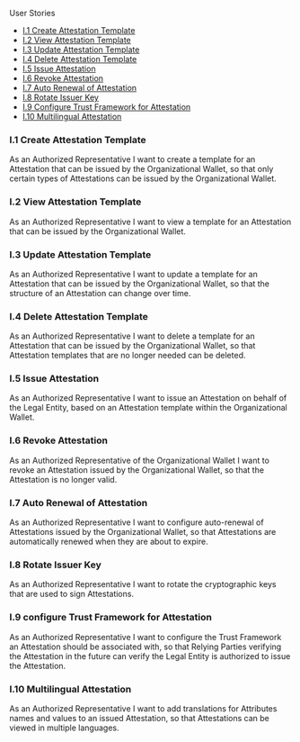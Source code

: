 
<Kicker variant="accent">User Stories</Kicker>
<Title size="large" variant="primary">
  Issuer
</Title>

- [I.1 Create Attestation Template](#i1-create-attestation-template)
- [I.2 View Attestation Template](#i2-view-attestation-template)
- [I.3 Update Attestation Template](#i3-update-attestation-template)
- [I.4 Delete Attestation Template](#i4-delete-attestation-template)
- [I.5 Issue Attestation](#i5-issue-attestation)
- [I.6 Revoke Attestation](#i6-revoke-attestation)
- [I.7 Auto Renewal of Attestation](#i7-auto-renewal-of-attestation)
- [I.8 Rotate Issuer Key](#i8-rotate-issuer-key)
- [I.9 Configure Trust Framework for Attestation](#i9-configure-trust-framework-for-attestation)
- [I.10 Multilingual Attestation](#i10-multilingual-attestation)

### I.1 Create Attestation Template

As an Authorized Representative I want to create a template for an Attestation that can be issued by the Organizational Wallet, so that only certain types of Attestations can be issued by the Organizational Wallet.

### I.2 View Attestation Template

As an Authorized Representative I want to view a template for an Attestation that can be issued by the Organizational Wallet.

### I.3 Update Attestation Template

As an Authorized Representative I want to update a template for an Attestation that can be issued by the Organizational Wallet, so that the structure of an Attestation can change over time.

### I.4 Delete Attestation Template

As an Authorized Representative I want to delete a template for an Attestation that can be issued by the Organizational Wallet, so that Attestation templates that are no longer needed can be deleted.

### I.5 Issue Attestation

As an Authorized Representative I want to issue an Attestation on behalf of the Legal Entity, based on an Attestation template within the Organizational Wallet.

### I.6 Revoke Attestation

As an Authorized Representative of the Organizational Wallet I want to revoke an Attestation issued by the Organizational Wallet, so that the Attestation is no longer valid.

### I.7 Auto Renewal of Attestation

As an Authorized Representative I want to configure auto-renewal of Attestations issued by the Organizational Wallet, so that Attestations are automatically renewed when they are about to expire.

### I.8 Rotate Issuer Key

As an Authorized Representative I want to rotate the cryptographic keys that are used to sign Attestations.

### I.9 configure Trust Framework for Attestation

As an Authorized Representative I want to configure the Trust Framework an Attestation should be associated with, so that Relying Parties verifying the Attestation in the future can verify the Legal Entity is authorized to issue the Attestation.

### I.10 Multilingual Attestation

As an Authorized Representative I want to add translations for Attributes names and values to an issued Attestation, so that Attestations can be viewed in multiple languages.
